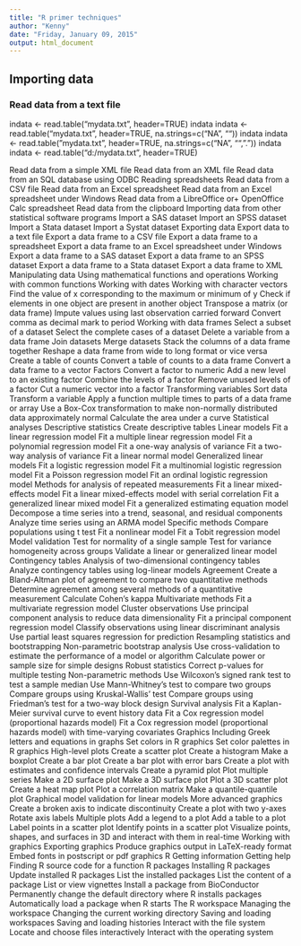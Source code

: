 ```yaml
---
title: "R primer techniques"
author: "Kenny"
date: "Friday, January 09, 2015"
output: html_document
---
```


## Importing data
### Read data from a text file
indata <- read.table("mydata.txt", header=TRUE)
indata
indata <- read.table("mydata.txt", header=TRUE, 
                     na.strings=c("NA", ""))
indata
indata <- read.table("mydata.txt", header=TRUE, 
                     na.strings=c("NA", "", "."))
indata
indata <- read.table("d:/mydata.txt", header=TRUE)



Read data from a simple XML file
Read data from an XML file
Read data from an SQL database using ODBC
Reading spreadsheets
Read data from a CSV file
Read data from an Excel spreadsheet
Read data from an Excel spreadsheet under Windows
Read data from a LibreOffice or+\thinmuskip {.1667em} OpenOffice Calc spreadsheet
Read data from the clipboard
Importing data from other statistical software programs
Import a SAS dataset
Import an SPSS dataset
Import a Stata dataset
Import a Systat dataset
Exporting data
Export data to a text file
Export a data frame to a CSV file
Export a data frame to a spreadsheet
Export a data frame to an Excel spreadsheet under Windows
Export a data frame to a SAS dataset
Export a data frame to an SPSS dataset
Export a data frame to a Stata dataset
Export a data frame to XML
Manipulating data
Using mathematical functions and operations
Working with common functions
Working with dates
Working with character vectors
Find the value of x corresponding to the maximum or minimum of y
Check if elements in one object are present in another object
Transpose a matrix (or data frame)
Impute values using last observation carried forward
Convert comma as decimal mark to period
Working with data frames
Select a subset of a dataset
Select the complete cases of a dataset
Delete a variable from a data frame
Join datasets
Merge datasets
Stack the columns of a data frame together
Reshape a data frame from wide to long format or vice versa
Create a table of counts
Convert a table of counts to a data frame
Convert a data frame to a vector
Factors
Convert a factor to numeric
Add a new level to an existing factor
Combine the levels of a factor
Remove unused levels of a factor
Cut a numeric vector into a factor
Transforming variables
Sort data
Transform a variable
Apply a function multiple times to parts of a data frame or array
Use a Box-Cox transformation to make non-normally distributed data approximately normal
Calculate the area under a curve
Statistical analyses
Descriptive statistics
Create descriptive tables
Linear models
Fit a linear regression model
Fit a multiple linear regression model
Fit a polynomial regression model
Fit a one-way analysis of variance
Fit a two-way analysis of variance
Fit a linear normal model
Generalized linear models
Fit a logistic regression model
Fit a multinomial logistic regression model
Fit a Poisson regression model
Fit an ordinal logistic regression model
Methods for analysis of repeated measurements
Fit a linear mixed-effects model
Fit a linear mixed-effects model with serial correlation
Fit a generalized linear mixed model
Fit a generalized estimating equation model
Decompose a time series into a trend, seasonal, and residual components
Analyze time series using an ARMA model
Specific methods
Compare populations using t test
Fit a nonlinear model
Fit a Tobit regression model
Model validation
Test for normality of a single sample
Test for variance homogeneity across groups
Validate a linear or generalized linear model
Contingency tables
Analysis of two-dimensional contingency tables
Analyze contingency tables using log-linear models
Agreement
Create a Bland-Altman plot of agreement to compare two quantitative methods
Determine agreement among several methods of a quantitative measurement
Calculate Cohen's kappa
Multivariate methods
Fit a multivariate regression model
Cluster observations
Use principal component analysis to reduce data dimensionality
Fit a principal component regression model
Classify observations using linear discriminant analysis
Use partial least squares regression for prediction
Resampling statistics and bootstrapping
Non-parametric bootstrap analysis
Use cross-validation to estimate the performance of a model or algorithm
Calculate power or sample size for simple designs
Robust statistics
Correct p-values for multiple testing
Non-parametric methods
Use Wilcoxon's signed rank test to test a sample median
Use Mann-Whitney's test to compare two groups
Compare groups using Kruskal-Wallis' test
Compare groups using Friedman's test for a two-way block design
Survival analysis
Fit a Kaplan-Meier survival curve to event history data
Fit a Cox regression model (proportional hazards model)
Fit a Cox regression model (proportional hazards model) with time-varying covariates
Graphics
Including Greek letters and equations in graphs
Set colors in R graphics
Set color palettes in R graphics
High-level plots
Create a scatter plot
Create a histogram
Make a boxplot
Create a bar plot
Create a bar plot with error bars
Create a plot with estimates and confidence intervals
Create a pyramid plot
Plot multiple series
Make a 2D surface plot
Make a 3D surface plot
Plot a 3D scatter plot
Create a heat map plot
Plot a correlation matrix
Make a quantile-quantile plot
Graphical model validation for linear models
More advanced graphics
Create a broken axis to indicate discontinuity
Create a plot with two y-axes
Rotate axis labels
Multiple plots
Add a legend to a plot
Add a table to a plot
Label points in a scatter plot
Identify points in a scatter plot
Visualize points, shapes, and surfaces in 3D and interact with them in real-time
Working with graphics
Exporting graphics
Produce graphics output in LaTeX-ready format
Embed fonts in postscript or pdf graphics
R
Getting information
Getting help
Finding R source code for a function
R packages
Installing R packages
Update installed R packages
List the installed packages
List the content of a package
List or view vignettes
Install a package from BioConductor
Permanently change the default directory where R installs packages
Automatically load a package when R starts
The R workspace
Managing the workspace
Changing the current working directory
Saving and loading workspaces
Saving and loading histories
Interact with the file system
Locate and choose files interactively
Interact with the operating system